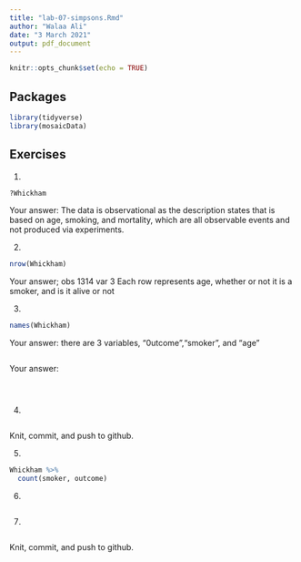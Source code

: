 ```yaml
---
title: "lab-07-simpsons.Rmd"
author: "Walaa Ali"
date: "3 March 2021"
output: pdf_document
---
```


```r
knitr::opts_chunk$set(echo = TRUE)
```

## Packages

```r
library(tidyverse) 
library(mosaicData)
```


## Exercises


1.  
```r
?Whickham
```
    
Your answer:
The data is observational as the description states that is based on age, smoking, and mortality, which are all observable events and not produced via experiments.



2.  
```r
nrow(Whickham)

```

Your answer;
obs 1314  var 3
Each row represents age, whether or not it is a smoker, and is it alive or not

3.  

```r
names(Whickham)
```

Your answer:  there are 3 variables, "0utcome","smoker", and "age"


```r


```

Your answer: 

```r

```


```r

```

```r

```


4. 

```r

```

Knit, commit, and push to github.

5. 

```r
Whickham %>%
  count(smoker, outcome)
```

6.

```r

```

7. 

```r

```

Knit, commit, and push to github.